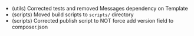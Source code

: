 - (utils) Corrected tests and removed Messages dependency on Template
- (scripts) Moved build scripts to `scripts/` directory
- (scripts) Corrected publish script to NOT force add version field to composer.json
